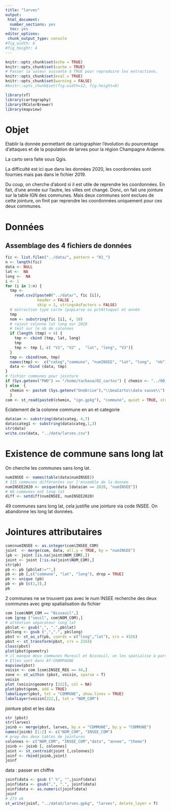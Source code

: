 ```yaml
---
title: "larves"
output: 
 html_document: 
  number_sections: yes
  toc: yes
editor_options: 
 chunk_output_type: console
#fig_width: 6 
#fig_height: 4
---
```


```r
knitr::opts_chunk$set(echo = TRUE)
knitr::opts_chunk$set(cache = TRUE)
# Passer la valeur suivante à TRUE pour reproduire les extractions.
knitr::opts_chunk$set(eval = TRUE)
knitr::opts_chunk$set(warning = FALSE)
#knitr::opts_chunk$set(fig.width=12, fig.height=8) 
```
```r
library(sf)
library(cartography)
library(RColorBrewer)
library(mapview)
```

# Objet

Etablir la donnée permettant de cartographier l'évolution du pourcentage d'attaques et
de la population de larves pour la région Champagne Ardenne.

La carto sera faite sous Qgis.

La difficulté est ici que dans les données 2020, les coordonnées sont fournies mais pas 
dans le fichier 2019.

Du coup, on cherche d'abord si il est utile de reprendre les coordonnées. 
En fait, d'une année sur l'autre, les villes ont changé.
Donc, on fait une jointure sur la table IGN des communes.
Mais deux communes sont exclues de cette jointure, on finit par reprendre les coordonnées
uniquement pour ces deux communes.



# Données

## Assemblage des 4 fichiers de données

```r
fic <- list.files("../data/", pattern = "01_")
n <- length(fic)
data <- NULL
lat <-  NA
long <-  NA
i <- 1
for (i in 1:n) {
  tmp <-
    read.csv2(paste0("../data/", fic [i]),
              header = FALSE ,
              skip = 1, stringsAsFactors = FALSE)
  # extraction type carte (popLarve ou pctAttaque) et année
  tmp
  nom <- substring(fic [i], 4, 10)
  # rajout colonne lat long sur 2019
  # test sur le nb de colonnes
  if (length (tmp) < 4) {
    tmp <- cbind (tmp, lat, long)
    tmp
    tmp <- tmp [, c( "V1", "V2" ,  "lat", "long", "V3")]
  }
  tmp <- cbind(nom, tmp)
  names(tmp) <-  c("categ","commune", "numINSEE", "lat", "long",  "nb")
  data <- rbind (data, tmp)
}
# fichier communes pour jointure
if (Sys.getenv("PWD") == "/home/tachasa/02_cartos") { chemin <- "../00_DATA/"
} else  {
  chemin <- paste0 (Sys.getenv("OneDrive"),"\\beaCarto\\data sauve\\")
  }
com <- st_read(paste0(chemin, "ign.gpkg"), "commune", quiet = TRUE, stringsAsFactors = FALSE)
```

Eclatement de la colonne commune en an et categorie

```r
data$an <- substring(data$categ, 4,7)
data$categ1 <- substring(data$categ,1,3) 
str(data)
write.csv(data, "../data/larves.csv")
```

# Existence de commune sans long lat

On cherche les communes sans long lat.


```r
numINSEE <- names(table(data$numINSEE))
# 115 communes différentes sur l'ensemble de la donnée 
numINSEE2020 <- unique(data [data$an == 2020, "numINSEE"])
# 66 communes ont long lat
diff <- setdiff(numINSEE, numINSEE2020)
```

49 communes sans long lat, cela justifie une jointure via code INSEE. On abandonne
les long lat données.


# Jointures attributaires


```r
com$numINSEE <- as.integer(com$INSEE_COM)
joint  <- merge(com, data, all.y = TRUE, by = "numINSEE")
(pb <- joint [is.na(joint$NOM_COM),])
joint <- joint [!is.na(joint$NOM_COM),]
str(pb)
pb <- pb [pb$lat!="",]
pb <- pb [,c("commune", "lat", "long"), drop = TRUE]
pb <- unique (pb)
pb <- pb [c(1,3),]
pb
```

2 communes ne se trouvent pas avec le num INSEE
recherche des deux communes avec grep
spatialisation du fichier

```r
com [com$NOM_COM == "Bisseuil",]
com [grep ("seuil", com$NOM_COM),]
# attention séparateur long lat
pb$lat <- gsub(",", ".",pb$lat) 
pb$long <- gsub (",",".", pb$long)
pbst <- st_as_sf(pb, coords = c("long","lat"), crs = 4326)
pbst <- st_transform(pbst, crs = 2154)
class(pbst)
plot(pbst$geometry)
# il manque deux communes Mareuil et Bisseuil, on les spatialise à partir du fichier
# Elles sont dans AY-CHAMPAGNE
mapview(pbst)
voisin <- com [com$INSEE_REG == 44,]
zone <- st_within (pbst, voisin, sparse = T)
voisin
plot (voisin$geometry [222], col = NA)
plot(pbst$geom, add = TRUE)
labelLayer(pbst, txt = "COMMUNE", show.lines = TRUE)
labelLayer(voisin[222,], txt = "NOM_COM")
```

jointure pbst et les data
```r
str (pbst)
str(larves)
joinb <- merge(pbst, larves, by.x = "COMMUNE", by.y = "COMMUNE")
names(joinb) [1:2] <- c("NOM_COM", "INSEE_COM")
# prep des deux tables de jointures
colonnes <- c("NOM_COM", "INSEE_COM","data", "annee", "theme")
joinb <- joinb [, colonnes]
joint <- st_centroid(joint [,colonnes])
joinf <- rbind(joinb,joint)
joinf
```

data : passer en chiffre

```r
joinf$data <- gsub (" %", "",joinf$data)
joinf$data <- gsub(",", ".", joinf$data)
joinf$data <- as.numeric(joinf$data)
joinf
# 273 ok
st_write(joinf, "../dataS/larves.gpkg", "larves", delete_layer = T)
```




